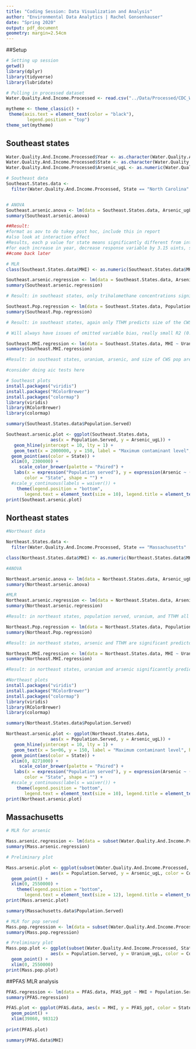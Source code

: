 ```yaml
---
title: "Coding Session: Data Visualization and Analysis"
author: "Environmental Data Analytics | Rachel Gonsenhauser"
date: "Spring 2020"
output: pdf_document
geometry: margin=2.54cm
---
```


##Setup 

```r
# Setting up session
getwd()
library(dplyr)
library(tidyverse)
library(lubridate)

# Pulling in processed dataset
Water.Quality.And.Income.Processed <- read.csv("../Data/Processed/CDC_WaterQualityAndincome_Processed.csv")

mytheme <- theme_classic() +
 theme(axis.text = element_text(color = "black"), 
        legend.position = "top")
theme_set(mytheme)
```

## Southeast states

```r
Water.Quality.And.Income.Processed$Year <- as.character(Water.Quality.And.Income.Processed$Year) 
Water.Quality.And.Income.Processed$State <- as.character(Water.Quality.And.Income.Processed$State) 
Water.Quality.And.Income.Processed$Arsenic_ugL <- as.numeric(Water.Quality.And.Income.Processed$Arsenic_ugL) 

# Southeast data 
Southeast.States.data <- 
  filter(Water.Quality.And.Income.Processed, State == "North Carolina" | State == "South Carolina" | State == "Florida" | State == "Georgia" | State == "Virginia" | State == "Alabama" | State == "Tennessee" | State == "West Virginia" | State == "Mississippi" | State == "Kentucky" | State == "Louisiana") 


# ANOVA
Southeast.arsenic.anova <- lm(data = Southeast.States.data, Arsenic_ugL ~ State + Year)
summary(Southeast.arsenic.anova)

##Result: 
#format as aov to do tukey post hoc, include this in report
#also look at interaction effect
#Results, each p value for state means significantly different from intercept which is the first state alphabetically
#for each increase in year, decrease response variable by 3.15 uints, sig decrease
##come back later
```

```r
# MLR
class(Southeast.States.data$MHI) <- as.numeric(Southeast.States.data$MHI)

Southeast.arsenic.regression <- lm(data = Southeast.States.data, Arsenic_ugL ~ MHI + Population.Served + Uranium_ugL + TTHM_ugL)
summary(Southeast.arsenic.regression)

# Result: in southeast states, only trihalomethane concentrations significantly predict arsenic concentrationns, with higher TTHM correlated with lower arsenic for this specific model (MLR: F-statistic=10.24, p<0.0001, DF=4 and 558)

Southeast.Pop.regression <- lm(data = Southeast.States.data, Population.Served ~ Uranium_ugL + Arsenic_ugL + MHI + TTHM_ugL)
summary(Southeast.Pop.regression)

# Result: in southeast states, again only TTHM predicts size of the CWS signinficantly in this specific model, with increasing TTHM predicting increased size of the water system pop (MLR: F=2.618, DF=4 and 558, p-value=0.03431)

# Will always have issues of omitted variable bias, really small R2 (0.01138 here)

Southeast.MHI.regression <- lm(data = Southeast.States.data, MHI ~ Uranium_ugL + Arsenic_ugL + Population.Served)
summary(Southeast.MHI.regression)

#Result: in southeast states, uranium, arsenic, and size of CWS pop are all significant predictors of MHI. oddly enough, increasing uranium and arsenic correlate with increasing MHI....not surprisingly, increasing CWS pop served correlates with increased MHI (MLR: F-statistic=8.141, DF=3 and 1783, p<0.0001)

#consider doing aic tests here
```

```r
# Southeast plots
install.packages("viridis")
install.packages("RColorBrewer")
install.packages("colormap")
library(viridis)
library(RColorBrewer)
library(colormap)

summary(Southeast.States.data$Population.Served)

Southeast.arsenic.plot <- ggplot(Southeast.States.data, 
                 aes(x = Population.Served, y = Arsenic_ugL)) +
   geom_hline(yintercept = 10, lty = 1) +
   geom_text(x = 2000000, y = 150, label = "Maximum contaminant level", hjust = 1) +
  geom_point(aes(color = State)) +
  xlim(0, 2300000) +
     scale_color_brewer(palette = "Paired") +
   labs(x = expression("Population served"), y = expression(Arsenic ~ (mu*g / L)),
       color = "State", shape = "") + 
  #scale_y_continuous(labels = waiver()) +
    theme(legend.position = "bottom",
       legend.text = element_text(size = 10), legend.title = element_text(size = 10))
print(Southeast.arsenic.plot)
```

## Northeast states

```r
#Northeast data

Northeast.States.data <- 
  filter(Water.Quality.And.Income.Processed, State == "Massachusetts" | State == "Rhode Island" | State == "New York" | State == "Connecticut" | State == "Delaware" | State == "Maine" | State == "Vermont" | State == "New Hampshire" | State == "New Jersey" | State == "Pennsylvania") 

class(Northeast.States.data$MHI) <- as.numeric(Northeast.States.data$MHI)

#ANOVA

Northeast.arsenic.anova <- lm(data = Northeast.States.data, Arsenic_ugL ~ State + Year)
summary(Northeast.arsenic.anova)
```

```r
#MLR 
Northeast.arsenic.regression <- lm(data = Northeast.States.data, Arsenic_ugL ~ MHI + Population.Served + Uranium_ugL + TTHM_ugL)
summary(Northeast.arsenic.regression)

#Result: in northeast states, population served, uranium, and TTHM all significant predictors of arsenic concentration. increasing uranium and TTHM correalte with increasing arsenic, while increasing pop served correlates with decreased arsenic values meainng smaller utilities face more serious issues of arsenic contamination in the northeast (MLR: F-statistic=12.1, DF=4 and 505, p-value<0.0001)

Northeast.Pop.regression <- lm(data = Northeast.States.data, Population.Served ~ Uranium_ugL + Arsenic_ugL + MHI + TTHM_ugL)
summary(Northeast.Pop.regression)

#Result: in northeast states, arsenic and TTHM are significant predictors of pop served by utility. increasing arsenic concentration correlates with decreasing size of CWS and surprisingly increasing TTHM correlates with larger CWS (MLR: F-statistic=19.23, DF=4 and 505, p<0.0001)

Northeast.MHI.regression <- lm(data = Northeast.States.data, MHI ~ Uranium_ugL + Arsenic_ugL + Population.Served)
summary(Northeast.MHI.regression)

#Result: in northeast states, uranium and arsenic significanntly predict MHI, again surprisingly are positively correlated (MLR: F-statistic=31.33, DF=3 and 3452, p<0.0001)
```


```r
#Northeast plots
install.packages("viridis")
install.packages("RColorBrewer")
install.packages("colormap")
library(viridis)
library(RColorBrewer)
library(colormap)

summary(Northeast.States.data$Population.Served)

Northeast.arsenic.plot <- ggplot(Northeast.States.data, 
                 aes(x = Population.Served, y = Arsenic_ugL)) +
   geom_hline(yintercept = 10, lty = 1) +
   geom_text(x = 5e+06, y = 150, label = "Maximum contaminant level", hjust = 1) +
  geom_point(aes(color = State)) +
  xlim(0, 8271000) +
     scale_color_brewer(palette = "Paired") +
   labs(x = expression("Population served"), y = expression(Arsenic ~ (mu*g / L)),
       color = "State", shape = "") + 
  #scale_y_continuous(labels = waiver()) +
    theme(legend.position = "bottom",
       legend.text = element_text(size = 10), legend.title = element_text(size = 10))
print(Northeast.arsenic.plot)
```

## Massachusetts 

```r
# MLR for arsenic

Mass.arsenic.regression <- lm(data = subset(Water.Quality.And.Income.Processed, State == "Massachusetts"), Arsenic_ugL ~ MHI + Uranium_ugL + Population.Served)
summary(Mass.arsenic.regression)

```

```r

# Preliminary plot

Mass.arsenic.plot <- ggplot(subset(Water.Quality.And.Income.Processed, State == "Massachusetts"), 
                 aes(x = Population.Served, y = Arsenic_ugL, color = County)) +
  geom_point() +
  xlim(0, 2550000) +
    theme(legend.position = "bottom",
       legend.text = element_text(size = 12), legend.title = element_text(size = 12))
print(Mass.arsenic.plot)

summary(Massachusetts.data$Population.Served)
```

```r
# MLR for pop served
Mass.pop.regression <- lm(data = subset(Water.Quality.And.Income.Processed, State == "Massachusetts"), Population.Served ~ MHI + Uranium_ugL + Arsenic_ugL)
summary(Mass.pop.regression)

# Preliminary plot 
Mass.pop.plot <- ggplot(subset(Water.Quality.And.Income.Processed, State == "Massachusetts"), 
                 aes(x = Population.Served, y = Uranium_ugL, color = County)) +
  geom_point() +
  xlim(0, 2550000)
print(Mass.pop.plot)
```

##PFAS MLR analysis

```r
PFAS.regression <- lm(data = PFAS.data, PFAS_ppt ~ MHI + Population.Served)
summary(PFAS.regression)

PFAS.plot <- ggplot(PFAS.data, aes(x = MHI, y = PFAS_ppt, color = State)) +
  geom_point() +
  xlim(39860, 98312) 
  
print(PFAS.plot)

summary(PFAS.data$MHI)
```

